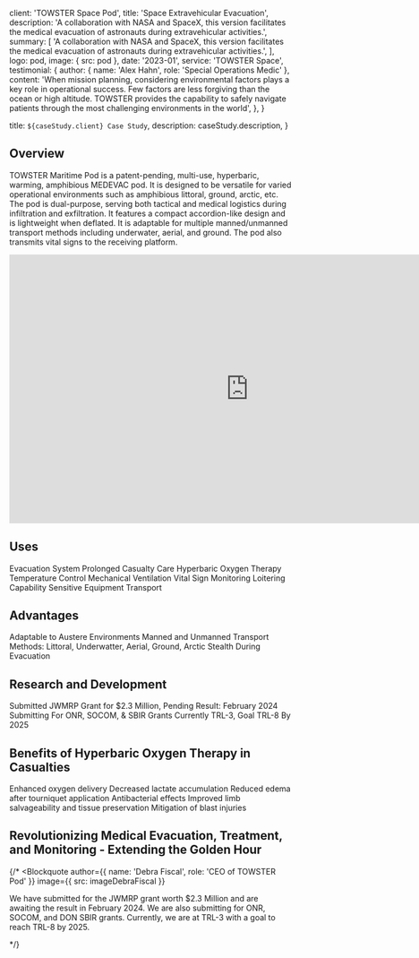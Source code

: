 

  client: 'TOWSTER Space Pod',
  title: 'Space Extravehicular Evacuation',
  description:
    'A collaboration with NASA and SpaceX, this version facilitates the medical evacuation of astronauts during extravehicular activities.',
  summary: [
    'A collaboration with NASA and SpaceX, this version facilitates the medical evacuation of astronauts during extravehicular activities.',
  ],
  logo: pod,
  image: { src: pod },
  date: '2023-01',
  service: 'TOWSTER Space',
  testimonial: {
    author: { name: 'Alex Hahn', role: 'Special Operations Medic' },
    content:
      'When mission planning, considering environmental factors plays a key role in operational success. Few factors are less forgiving than the ocean or high altitude. TOWSTER provides the capability to safely navigate patients through the most challenging environments in the world',
  },
}

  title: `${caseStudy.client} Case Study`,
  description: caseStudy.description,
}

## Overview

TOWSTER Maritime Pod is a patent-pending, multi-use, hyperbaric, warming, amphibious MEDEVAC pod. It is designed to be versatile for varied operational environments such as amphibious littoral, ground, arctic, etc. The pod is dual-purpose, serving both tactical and medical logistics during infiltration and exfiltration. It features a compact accordion-like design and is lightweight when deflated. It is adaptable for multiple manned/unmanned transport methods including underwater, aerial, and ground. The pod also transmits vital signs to the receiving platform.

<div className="video-responsive">
  <iframe
    width="853"
    height="480"
    src="https://www.youtube.com/embed/G2zKD8OCK1o"
    frameborder="0"
    allow="accelerometer; autoplay; clipboard-write; encrypted-media; gyroscope; picture-in-picture"
    allowfullscreen
  ></iframe>
</div>

## Uses

<TagList>
  <TagListItem>Evacuation System</TagListItem>
  <TagListItem>Prolonged Casualty Care</TagListItem>
  <TagListItem>Hyperbaric Oxygen Therapy</TagListItem>
  <TagListItem>Temperature Control</TagListItem>
  <TagListItem>Mechanical Ventilation</TagListItem>
  <TagListItem>Vital Sign Monitoring</TagListItem>
  <TagListItem>Loitering Capability</TagListItem>
  <TagListItem>Sensitive Equipment Transport</TagListItem>
</TagList>

## Advantages

<TagList>
  <TagListItem>Adaptable to Austere Environments</TagListItem>
  <TagListItem>Manned and Unmanned Transport Methods: Littoral, Underwatter, Aerial, Ground, Arctic</TagListItem>
  <TagListItem>Stealth During Evacuation</TagListItem>
</TagList>

## Research and Development

<TagList>
  <TagListItem>Submitted JWMRP Grant for $2.3 Million, Pending Result: February 2024</TagListItem>
  <TagListItem>Submitting For ONR, SOCOM, & SBIR Grants</TagListItem>
  <TagListItem>Currently TRL-3, Goal TRL-8 By 2025</TagListItem>
</TagList>

## Benefits of Hyperbaric Oxygen Therapy in Casualties

<TagList>
  <TagListItem>Enhanced oxygen delivery</TagListItem>
  <TagListItem>Decreased lactate accumulation</TagListItem>
  <TagListItem>Reduced edema after tourniquet application</TagListItem>
  <TagListItem>Antibacterial effects</TagListItem>
  <TagListItem>Improved limb salvageability and tissue preservation</TagListItem>
  <TagListItem>Mitigation of blast injuries</TagListItem>
</TagList>

## Revolutionizing Medical Evacuation, Treatment, and Monitoring - Extending the Golden Hour

{/* <Blockquote
  author={{ name: 'Debra Fiscal', role: 'CEO of TOWSTER Pod' }}
  image={{ src: imageDebraFiscal }}
>
  We have submitted for the JWMRP grant worth $2.3 Million and are awaiting the result in February 2024. We are also submitting for ONR, SOCOM, and DON SBIR grants. Currently, we are at TRL-3 with a goal to reach TRL-8 by 2025.
</Blockquote> */}

<StatList>
  <StatListItem value="$2.3M" label="JWMRP grant" />
  <StatListItem value="TRL-3" label="Current TRL" />
  <StatListItem value="TRL-8" label="Goal by 2025" />
</StatList>